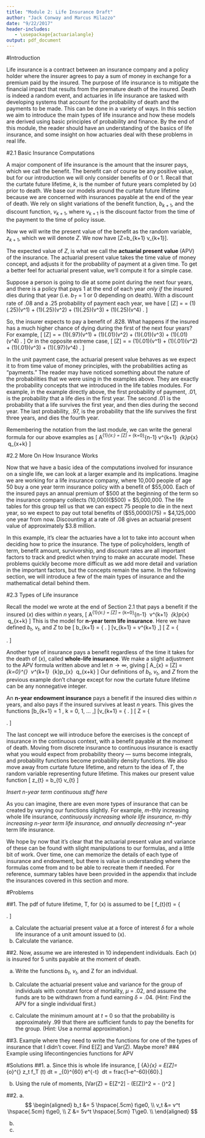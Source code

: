 ```yaml
---
title: "Module 2: Life Insurance Draft"
author: "Jack Conway and Marcus Milazzo"
date: "9/22/2017"
header-includes:
   - \usepackage{actuarialangle}
output: pdf_document
---
```



#Introduction

Life insurance is a contract between an insurance company and a policy holder where the insurer agrees to pay a sum of money in exchange for a premium paid by the insured. The purpose of life insurance is to mitigate the financial impact that results from the premature death of the insured. Death is indeed a random event, and actuaries in life insurance are tasked with developing systems that account for the probability of death and the payments to be made. This can be done in a variety of ways. In this section we aim to introduce the main types of life insurance and how these models are derived using basic principles of probability and finance. By the end of this module, the reader should have an understanding of the basics of life insurance, and some insight on how actuaries deal with these problems in real life.

#2.1 Basic Insurance Computations

A major component of life insurance is the amount that the insurer pays, which we call the benefit. The benefit can of course be any positive value, but for our introduction we will only consider benefits of 0 or 1. Recall that the curtate future lifetime, *k*, is the number of future years completed by (*x*) prior to death. We base our models around the curtate future lifetime because we are concerned with insurances payable at the end of the year of death. We rely on slight variations of the benefit function, $b_{k+1}$, and the discount function, $v_{k+1}$, where $v_{k+1}$ is the discount factor from the time of the payment to the time of policy issue. 

Now we will write the present value of the benefit as the random variable, $z_{k+1}$, which we will denote $Z$. We now have
\[Z=b_{k+1}\ v_{k+1}\].

The expected value of $Z$, is what we call the **actuarial present value** (APV) of the insurance. The actuarial present value takes the time value of money concept, and adjusts it for the probability of payment at a given time. To get a better feel for actuarial present value, we’ll compute it for a simple case.

Suppose a person is going to die at some point during the next four years, and there is a policy that pays 1 at the end of each year *only if* the insured dies during that year (i.e. $b_T$ = 1 or 0 depending on death). With a discount rate of .08 and a .25 probability of payment each year, we have
\[ 
\text{E}[Z] = \text{APV} = (1)(.25)(v^1) + (1)(.25)(v^2) + (1)(.25)(v^3) + (1)(.25)(v^4) \approx 0.828.
\]

So, the insurer expects to pay a benefit of .828. What happens if the insured has a much higher chance of dying during the first of the next four years? For example,
\[ 
\text{E}[Z] = \text{APV} = (1)(.97)(v^1) + (1)(.01)(v^2) + (1)(.01)(v^3) + (1)(.01)(v^4) \approx 0.922.
\]
Or in the opposite extreme case,
\[ 
\text{E}[Z] = \text{APV} = (1)(.01)(v^1) + (1)(.01)(v^2) + (1)(.01)(v^3) + (1)(.97)(v^4) \approx 0.739.
\]

In the unit payment case, the actuarial present value behaves as we expect it to from time value of money principles, with the probabilities acting as “payments.” The reader may have noticed something about the nature of the probabilities that we were using in the examples above. They are exactly the probability concepts that we introduced in the life tables modules. For example, in the example directly above, the first probability of payment, .01, is the probability that a life dies in the first year. The second .01 is the probability that a life survives the first year, and then dies during the second year. The last probability, .97, is the probability that the life survives the first three years, and dies the fourth year.

Remembering the notation from the last module, we can write the general formula for our above examples as
\[
A^{1}_{x:\angl{n}} = \text{E}[Z] = \sum_{k=0}^{n-1} v^{k+1} \ _{k}p_{x} \ q_{x+k}
\]



#2.2 More On How Insurance Works

Now that we have a basic idea of the computations involved for insurance on a single life, we can look at a larger example and its implications. Imagine we are working for a life insurance company, where 10,000 people of age 50 buy a one year term insurance policy with a benefit of $55,000. Each of the insured pays an annual premium of $500 at the beginning of the term so the insurance company collects (10,000)($500) = $5,000,000. The life tables for this group tell us that we can expect 75 people to die in the next year, so we expect to pay out total benefits of ($55,0000)(75) = $4,125,000 one year from now. Discounting at a rate of .08 gives an actuarial present value of approximately $3.8 million. 

In this example, it’s clear the actuaries have a lot to take into account when deciding how to price the insurance. The type of policyholders, length of term, benefit amount, survivorship, and discount rates are all important factors to track and predict when trying to make an accurate model. These problems quickly become more difficult as we add more detail and variation in the important factors, but the concepts remain the same. In the following section, we will introduce a few of the main types of insurance and the mathematical detail behind them.



#2.3 Types of Life insurance

Recall the model we wrote at the end of Section 2.1 that pays a benefit if the insured (*x*) dies within *n* years,
\[
A^{1}_{x:\angl{n}} = \text{E}[Z] = \sum_{k=0}^{n-1} \ v^{k+1} \ _{k}p_{x} \ q_{x+k}
\]
This is the model for **n-year term life insurance**. Here we have defined $b_t$, $v_t$, and $Z$ to be
\[ b_{k+1} =  \left\{
\begin{array}{ll}
     1  &K = 0, 1, ..., n-1 \\ 
      0  &\text{elsewhere}, \\
\end{array} 
\right. \]
\[v_{k+1} = v^{k+1} ,\]
\[ Z =  \left\{
\begin{array}{ll}
      v^{K+1} &K = 0, 1, ..., n-1 \\
      0 &\text{elsewhere}. \\
\end{array} 
\right. \]

Another type of insurance pays a benefit regardless of the time it takes for the death of (*x*), called **whole-life insurance**. We make a slight adjustment to the APV formula written above and let $n \rightarrow \infty$, giving
\[
A_{x} = \text{E}[Z] = \sum_{k=0}^{\infty} \ v^{k+1} \ _{k}p_{x} \ q_{x+k}
\]
Our definitions of $b_t$, $v_t$, and $Z$ from the previous example don’t change except for now the curtate future lifetime can be any nonnegative integer.

An **n-year endowment insurance** pays a benefit if the insured dies within *n* years, and also pays if the insured survives at least *n* years. This gives the functions
\[b_{k+1} = 1 , \hspace{.5cm} k = 0, 1, … ,\]
\[v_{k+1} =  \left\{
\begin{array}{ll}
     v^{k+1}  &k = 0, 1, ..., n-1 \\ 
     v^{n}  &k = n, n+1, ..., \\
\end{array} 
\right. \]
\[ Z =  \left\{
\begin{array}{ll}
      v^{K+1} &K = 0, 1, ..., n-1 \\
      v^{n} &k = n, n+1, ..., \\
\end{array} 
\right. \]

The last concept we will introduce before the exercises is the concept of insurance in the continuous context, with a benefit payable at the moment of death. Moving from discrete insurance to continuous insurance is exactly what you would expect from probability theory --- sums become integrals, and probability functions become probability density functions. We also move away from curtate future lifetime, and return to the idea of $T$, the random variable representing future lifetime. This makes our present value function
\[
z_{t} = b_{t} v_{t}
\]

*Insert n-year term continuous stuff here*


\vspace{1cm}

As you can imagine, there are even more types of insurance that can be created by varying our functions slightly. For example, *m*-thly increasing whole life insurance*, continuously increasing whole life insurance, *m*-thly increasing n-year term life insurance, and annually decreasing *n*-year term life insurance. 

We hope by now that it’s clear that the actuarial present value and variance of these can be found with slight manipulations to our formulas, and a little bit of work. Over time, one can memorize the details of each type of insurance and endowment, but there is value in understanding where the formulas come from and to be able to recreate them if needed. For reference, summary tables have been provided in the appendix that include the insurances covered in this section and more.

\newpage 

#Problems

##1.
The pdf of future lifetime, T, for (x) is assumed to be
\[ f_{t}(t) =  \left\{
\begin{array}{ll}
      1/60 & 0 \le t \le 60 \\
      0 & \text{elsewhere}. \\
\end{array} 
\right. \]

a. Calculate the actuarial present value at a force of interest $\delta$ for a whole life insurance of a unit amount issued to (x).
b. Calculate the variance.

##2.
Now, assume we are interested in 10 independent individuals. Each ($x$) is insured for 5 units payable at the moment of death.

a. Write the functions $b_t$, $v_t$, and Z for an individual.

b. Calculate the actuarial present value and variance for the group of individuals with constant force of mortality, $\mu$ = .02, and assume the funds are to be withdrawn from a fund earning $\delta$ = .04. (Hint: Find the APV for a single individual first.)

c. Calculate the minimum amount at $t$ = 0 so that the probability is approximately .99 that there are sufficient funds to pay the benefits for the group. (Hint: Use a normal approximation.)

##3. 
Example where they need to write the functions for one of the types of insurance that I didn’t cover. Find E[Z] and Var(Z). Maybe more?
##4
Example using lifecontingencies functions for APV

\newpage

#Solutions
##1.
a. Since this is whole life insurance,
\[ \bar{A}_{x} = E[Z]= \int_{o}^{\infty}\ z_t\ f_T (t)\ dt = \int_{0}^{60} e^{-\delta t} \frac{1}{60}\ dt = frac{1-e^-60\delta}{60\delta}.\]


b.  Using the rule of moments,
\[Var(Z) = E[Z^2] - (E[Z])^2 = \frac{1-e^{-60(2\delta)}}{60(2\delta)} - \left(\frac{1-e^{-60\delta}}{60\delta}\right)^2 \]


##2.
a. $$
\begin{aligned}
b_t &=  5 \hspace{.5cm} t\ge0, \\
v_t &= v^t \hspace{.5cm} t\ge0, \\
Z &= 5v^t \hspace{.5cm} T\ge0. \\
\end{aligned}
$$

b. 

c. 



